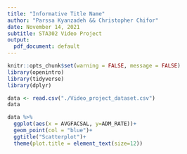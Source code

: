 ```yaml
---
title: "Informative Title Name"
author: "Parssa Kyanzadeh && Christopher Chifor"
date: November 14, 2021
subtitle: STA302 Video Project
output:
  pdf_document: default
---
```



```r
knitr::opts_chunk$set(warning = FALSE, message = FALSE)
library(openintro)
library(tidyverse)
library(dplyr)

data <- read.csv("./Video_project_dataset.csv")
data
```


```r
data %>%
  ggplot(aes(x = AVGFACSAL, y=ADM_RATE))+
  geom_point(col = "blue")+
  ggtitle("Scatterplot")+
  theme(plot.title = element_text(size=12))
```

